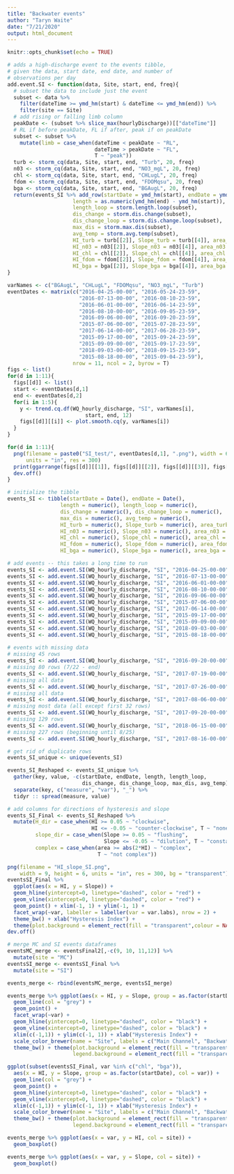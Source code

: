 ```yaml
---
title: "Backwater events"
author: "Taryn Waite"
date: "7/21/2020"
output: html_document
---
```


```r
knitr::opts_chunk$set(echo = TRUE)
```

```r
# adds a high-discharge event to the events tibble,
# given the data, start date, end date, and number of
# observations per day
add.event.SI <- function(data, Site, start, end, freq){
  # subset the data to include just the event
  subset <- data %>% 
    filter(dateTime >= ymd_hm(start) & dateTime <= ymd_hm(end)) %>% 
    filter(site == Site)
  # add rising or falling limb column
  peakDate <- (subset %>% slice_max(hourlyDischarge))[["dateTime"]]
  # RL if before peakDate, FL if after, peak if on peakDate
  subset <- subset %>% 
    mutate(limb = case_when(dateTime < peakDate ~ "RL",
                            dateTime > peakDate ~ "FL",
                            T ~ "peak"))
  turb <- storm_cq(data, Site, start, end, "Turb", 20, freq)
  n03 <- storm_cq(data, Site, start, end, "NO3_mgL", 20, freq)
  chl <- storm_cq(data, Site, start, end, "CHLugL", 20, freq)
  fdom <- storm_cq(data, Site, start, end, "FDOMqsu", 20, freq)
  bga <- storm_cq(data, Site, start, end, "BGAugL", 20, freq)
  return(events_SI %>% add_row(startDate = ymd_hm(start), endDate = ymd_hm(end),
                     length = as.numeric(ymd_hm(end) - ymd_hm(start)), 
                     length_loop = storm.length.loop(subset),
                     dis_change = storm.dis.change(subset),
                     dis_change_loop = storm.dis.change.loop(subset),
                     max_dis = storm.max.dis(subset),
                     avg_temp = storm.avg.temp(subset),
                     HI_turb = turb[[2]], Slope_turb = turb[[4]], area_turb = turb[[3]],
                     HI_n03 = n03[[2]], Slope_n03 = n03[[4]], area_n03 = n03[[3]],
                     HI_chl = chl[[2]], Slope_chl = chl[[4]], area_chl = chl[[3]],
                     HI_fdom = fdom[[2]], Slope_fdom = fdom[[4]], area_fdom = fdom[[3]],
                     HI_bga = bga[[2]], Slope_bga = bga[[4]], area_bga = bga[[3]]))
}
```

```r
varNames <- c("BGAugL", "CHLugL", "FDOMqsu", "NO3_mgL", "Turb")
eventDates <- matrix(c("2016-04-25-00-00", "2016-05-24-23-59",
                       "2016-07-13-00-00", "2016-08-10-23-59",
                       "2016-06-01-00-00", "2016-06-14-23-59",
                       "2016-08-10-00-00", "2016-09-05-23-59",
                       "2016-09-06-00-00", "2016-09-20-23-59",
                       "2015-07-06-00-00", "2015-07-28-23-59",
                       "2017-06-14-00-00", "2017-06-28-23-59",
                       "2015-09-17-00-00", "2015-09-24-23-59",
                       "2015-09-09-00-00", "2015-09-17-23-59",
                       "2018-09-03-00-00", "2018-09-15-23-59",
                       "2015-08-18-00-00", "2015-09-04-23-59"), 
                     nrow = 11, ncol = 2, byrow = T)
figs <- list()
for(d in 1:11){
  figs[[d]] <- list()
  start <- eventDates[d,1]
  end <- eventDates[d,2]
  for(i in 1:5){
    y <- trend.cq.df(WQ_hourly_discharge, "SI", varNames[i],
                         start, end, 12)
    figs[[d]][[i]] <- plot.smooth.cq(y, varNames[i])
  }
}

for(d in 1:11){
  png(filename = paste0("SI_test/", eventDates[d,1], ".png"), width = 6, height = 4, 
      units = "in", res = 300)
  print(ggarrange(figs[[d]][[1]], figs[[d]][[2]], figs[[d]][[3]], figs[[d]][[4]], figs[[d]][[5]]))
  dev.off()
}


```


```r
# initialize the tibble
events_SI <- tibble(startDate = Date(), endDate = Date(), 
                 length = numeric(), length_loop = numeric(),
                 dis_change = numeric(), dis_change_loop = numeric(),
                 max_dis = numeric(), avg_temp = numeric(),
                 HI_turb = numeric(), Slope_turb = numeric(), area_turb = numeric(),
                 HI_n03 = numeric(), Slope_n03 = numeric(), area_n03 = numeric(),
                 HI_chl = numeric(), Slope_chl = numeric(), area_chl = numeric(),
                 HI_fdom = numeric(), Slope_fdom = numeric(), area_fdom = numeric(),
                 HI_bga = numeric(), Slope_bga = numeric(), area_bga = numeric())

# add events -- this takes a long time to run 
events_SI <- add.event.SI(WQ_hourly_discharge, "SI", "2016-04-25-00-00", "2016-05-24-23-59", 12)
events_SI <- add.event.SI(WQ_hourly_discharge, "SI", "2016-07-13-00-00", "2016-08-10-23-59", 12)
events_SI <- add.event.SI(WQ_hourly_discharge, "SI", "2016-06-01-00-00", "2016-06-14-23-59", 12)
events_SI <- add.event.SI(WQ_hourly_discharge, "SI", "2016-08-10-00-00", "2016-09-05-23-59", 12)
events_SI <- add.event.SI(WQ_hourly_discharge, "SI", "2016-09-06-00-00", "2016-09-20-23-59", 12)
events_SI <- add.event.SI(WQ_hourly_discharge, "SI", "2015-07-06-00-00", "2015-07-28-23-59", 24)
events_SI <- add.event.SI(WQ_hourly_discharge, "SI", "2017-06-14-00-00", "2017-06-28-23-59", 12)
events_SI <- add.event.SI(WQ_hourly_discharge, "SI", "2015-09-17-00-00", "2015-09-24-23-59", 24)
events_SI <- add.event.SI(WQ_hourly_discharge, "SI", "2015-09-09-00-00", "2015-09-17-23-59", 24)
events_SI <- add.event.SI(WQ_hourly_discharge, "SI", "2018-09-03-00-00", "2018-09-15-23-59", 12)
events_SI <- add.event.SI(WQ_hourly_discharge, "SI", "2015-08-18-00-00", "2015-09-04-23-59", 24)
 
# events with missing data
# missing 45 rows
events_SI <- add.event.SI(WQ_hourly_discharge, "SI", "2016-09-20-00-00", "2016-10-15-23-59", 12)
# missing 80 rows (7/22 - end)
events_SI <- add.event.SI(WQ_hourly_discharge, "SI", "2017-07-19-00-00", "2017-07-25-23-59", 24)
# missing all data
events_SI <- add.event.SI(WQ_hourly_discharge, "SI", "2017-07-26-00-00", "2017-07-30-23-59", 24)
# missing all data
events_SI <- add.event.SI(WQ_hourly_discharge, "SI", "2017-08-06-00-00", "2017-08-13-23-59", 24)
# missing most data (all except first 32 rows)
events_SI <- add.event.SI(WQ_hourly_discharge, "SI", "2017-09-20-00-00", "2017-09-24-23-59", 24)
# missing 129 rows
events_SI <- add.event.SI(WQ_hourly_discharge, "SI", "2018-06-15-00-00", "2018-07-31-23-59", 12)
# missing 227 rows (beginning until 8/25)
events_SI <- add.event.SI(WQ_hourly_discharge, "SI", "2017-08-16-00-00", "2017-09-17-23-59", 24)

# get rid of duplicate rows
events_SI_unique <- unique(events_SI)

```

```r
events_SI_Reshaped <- events_SI_unique %>% 
  gather(key, value, -c(startDate, endDate, length, length_loop,
                        dis_change, dis_change_loop, max_dis, avg_temp)) %>% 
  separate(key, c("measure", "var"), "_") %>% 
  tidyr :: spread(measure, value)

# add columns for directions of hysteresis and slope
events_SI_Final <- events_SI_Reshaped %>% 
  mutate(H_dir = case_when(HI >= 0.05 ~ "clockwise",
                           HI <= -0.05 ~ "counter-clockwise", T ~ "none"),
         slope_dir = case_when(Slope >= 0.05 ~ "flushing",
                               Slope <= -0.05 ~ "dilution", T ~ "constant"),
         complex = case_when(area >= abs(2*HI) ~ "complex",
                             T ~ "not complex"))

```

```r
png(filename = "HI_slope_SI.png", 
    width = 9, height = 6, units = "in", res = 300, bg = "transparent")
eventsSI_Final %>% 
  ggplot(aes(x = HI, y = Slope)) +
  geom_hline(yintercept=0, linetype="dashed", color = "red") +
  geom_vline(xintercept=0, linetype="dashed", color = "red") +
  geom_point() + xlim(-1, 1) + ylim(-1, 1) +
  facet_wrap(~var, labeller = labeller(var = var.labs), nrow = 2) +
  theme_bw() + xlab("Hysteresis Index") +
  theme(plot.background = element_rect(fill = "transparent",colour = NA))
dev.off()
```

```r
# merge MC and SI events dataframes
eventsMC_merge <- eventsFinal2[,-c(9, 10, 11,12)] %>% 
  mutate(site = "MC")
eventsSI_merge <- eventsSI_Final %>% 
  mutate(site = "SI")

events_merge <- rbind(eventsMC_merge, eventsSI_merge)

events_merge %>% ggplot(aes(x = HI, y = Slope, group = as.factor(startDate), col = site)) +
  geom_line(col = "grey") + 
  geom_point() + 
  facet_wrap(~var) + 
  geom_hline(yintercept=0, linetype="dashed", color = "black") +
  geom_vline(xintercept=0, linetype="dashed", color = "black") +
  xlim(c(-1,1)) + ylim(c(-1, 1)) + xlab("Hysteresis Index") +
  scale_color_brewer(name = "Site", labels = c("Main Channel", "Backwater"), palette = "Dark2") +
  theme_bw() + theme(plot.background = element_rect(fill = "transparent",colour = NA),
                     legend.background = element_rect(fill = "transparent")) 

ggplot(subset(eventsSI_Final, var %in% c("chl", "bga")),
  aes(x = HI, y = Slope, group = as.factor(startDate), col = var)) +
  geom_line(col = "grey") + 
  geom_point() + 
  geom_hline(yintercept=0, linetype="dashed", color = "black") +
  geom_vline(xintercept=0, linetype="dashed", color = "black") +
  xlim(c(-1,1)) + ylim(c(-1, 1)) + xlab("Hysteresis Index") +
  scale_color_brewer(name = "Site", labels = c("Main Channel", "Backwater"), palette = "Dark2") +
  theme_bw() + theme(plot.background = element_rect(fill = "transparent",colour = NA),
                     legend.background = element_rect(fill = "transparent")) 

events_merge %>% ggplot(aes(x = var, y = HI, col = site)) +
  geom_boxplot()

events_merge %>% ggplot(aes(x = var, y = Slope, col = site)) +
  geom_boxplot()
```

